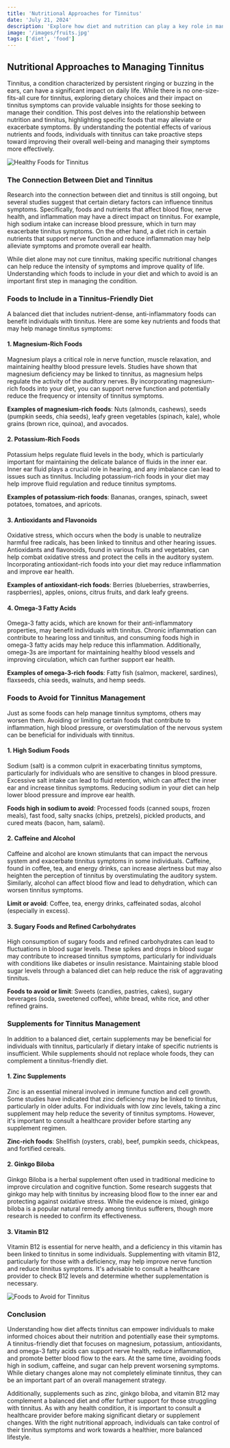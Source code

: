 ```yaml
---
title: 'Nutritional Approaches for Tinnitus'
date: 'July 21, 2024'
description: 'Explore how diet and nutrition can play a key role in managing tinnitus symptoms and promoting overall well-being.'
image: '/images/fruits.jpg'
tags: ['diet', 'food']
---
```


## Nutritional Approaches to Managing Tinnitus

Tinnitus, a condition characterized by persistent ringing or buzzing in the ears, can have a significant impact on daily life. While there is no one-size-fits-all cure for tinnitus, exploring dietary choices and their impact on tinnitus symptoms can provide valuable insights for those seeking to manage their condition. This post delves into the relationship between nutrition and tinnitus, highlighting specific foods that may alleviate or exacerbate symptoms. By understanding the potential effects of various nutrients and foods, individuals with tinnitus can take proactive steps toward improving their overall well-being and managing their symptoms more effectively.

<Image src="/images/healthy-diet.jpg" alt="Healthy Foods for Tinnitus" />

### The Connection Between Diet and Tinnitus

Research into the connection between diet and tinnitus is still ongoing, but several studies suggest that certain dietary factors can influence tinnitus symptoms. Specifically, foods and nutrients that affect blood flow, nerve health, and inflammation may have a direct impact on tinnitus. For example, high sodium intake can increase blood pressure, which in turn may exacerbate tinnitus symptoms. On the other hand, a diet rich in certain nutrients that support nerve function and reduce inflammation may help alleviate symptoms and promote overall ear health.

While diet alone may not cure tinnitus, making specific nutritional changes can help reduce the intensity of symptoms and improve quality of life. Understanding which foods to include in your diet and which to avoid is an important first step in managing the condition.

### Foods to Include in a Tinnitus-Friendly Diet

A balanced diet that includes nutrient-dense, anti-inflammatory foods can benefit individuals with tinnitus. Here are some key nutrients and foods that may help manage tinnitus symptoms:

#### 1. **Magnesium-Rich Foods**

Magnesium plays a critical role in nerve function, muscle relaxation, and maintaining healthy blood pressure levels. Studies have shown that magnesium deficiency may be linked to tinnitus, as magnesium helps regulate the activity of the auditory nerves. By incorporating magnesium-rich foods into your diet, you can support nerve function and potentially reduce the frequency or intensity of tinnitus symptoms.

**Examples of magnesium-rich foods**: Nuts (almonds, cashews), seeds (pumpkin seeds, chia seeds), leafy green vegetables (spinach, kale), whole grains (brown rice, quinoa), and avocados.

#### 2. **Potassium-Rich Foods**

Potassium helps regulate fluid levels in the body, which is particularly important for maintaining the delicate balance of fluids in the inner ear. Inner ear fluid plays a crucial role in hearing, and any imbalance can lead to issues such as tinnitus. Including potassium-rich foods in your diet may help improve fluid regulation and reduce tinnitus symptoms.

**Examples of potassium-rich foods**: Bananas, oranges, spinach, sweet potatoes, tomatoes, and apricots.

#### 3. **Antioxidants and Flavonoids**

Oxidative stress, which occurs when the body is unable to neutralize harmful free radicals, has been linked to tinnitus and other hearing issues. Antioxidants and flavonoids, found in various fruits and vegetables, can help combat oxidative stress and protect the cells in the auditory system. Incorporating antioxidant-rich foods into your diet may reduce inflammation and improve ear health.

**Examples of antioxidant-rich foods**: Berries (blueberries, strawberries, raspberries), apples, onions, citrus fruits, and dark leafy greens.

#### 4. **Omega-3 Fatty Acids**

Omega-3 fatty acids, which are known for their anti-inflammatory properties, may benefit individuals with tinnitus. Chronic inflammation can contribute to hearing loss and tinnitus, and consuming foods high in omega-3 fatty acids may help reduce this inflammation. Additionally, omega-3s are important for maintaining healthy blood vessels and improving circulation, which can further support ear health.

**Examples of omega-3-rich foods**: Fatty fish (salmon, mackerel, sardines), flaxseeds, chia seeds, walnuts, and hemp seeds.

<AdComponent />

### Foods to Avoid for Tinnitus Management

Just as some foods can help manage tinnitus symptoms, others may worsen them. Avoiding or limiting certain foods that contribute to inflammation, high blood pressure, or overstimulation of the nervous system can be beneficial for individuals with tinnitus.

#### 1. **High Sodium Foods**

Sodium (salt) is a common culprit in exacerbating tinnitus symptoms, particularly for individuals who are sensitive to changes in blood pressure. Excessive salt intake can lead to fluid retention, which can affect the inner ear and increase tinnitus symptoms. Reducing sodium in your diet can help lower blood pressure and improve ear health.

**Foods high in sodium to avoid**: Processed foods (canned soups, frozen meals), fast food, salty snacks (chips, pretzels), pickled products, and cured meats (bacon, ham, salami).

#### 2. **Caffeine and Alcohol**

Caffeine and alcohol are known stimulants that can impact the nervous system and exacerbate tinnitus symptoms in some individuals. Caffeine, found in coffee, tea, and energy drinks, can increase alertness but may also heighten the perception of tinnitus by overstimulating the auditory system. Similarly, alcohol can affect blood flow and lead to dehydration, which can worsen tinnitus symptoms.

**Limit or avoid**: Coffee, tea, energy drinks, caffeinated sodas, alcohol (especially in excess).

#### 3. **Sugary Foods and Refined Carbohydrates**

High consumption of sugary foods and refined carbohydrates can lead to fluctuations in blood sugar levels. These spikes and drops in blood sugar may contribute to increased tinnitus symptoms, particularly for individuals with conditions like diabetes or insulin resistance. Maintaining stable blood sugar levels through a balanced diet can help reduce the risk of aggravating tinnitus.

**Foods to avoid or limit**: Sweets (candies, pastries, cakes), sugary beverages (soda, sweetened coffee), white bread, white rice, and other refined grains.

<AdComponent />

### Supplements for Tinnitus Management

In addition to a balanced diet, certain supplements may be beneficial for individuals with tinnitus, particularly if dietary intake of specific nutrients is insufficient. While supplements should not replace whole foods, they can complement a tinnitus-friendly diet.

#### 1. **Zinc Supplements**

Zinc is an essential mineral involved in immune function and cell growth. Some studies have indicated that zinc deficiency may be linked to tinnitus, particularly in older adults. For individuals with low zinc levels, taking a zinc supplement may help reduce the severity of tinnitus symptoms. However, it's important to consult a healthcare provider before starting any supplement regimen.

**Zinc-rich foods**: Shellfish (oysters, crab), beef, pumpkin seeds, chickpeas, and fortified cereals.

#### 2. **Ginkgo Biloba**

Ginkgo Biloba is a herbal supplement often used in traditional medicine to improve circulation and cognitive function. Some research suggests that ginkgo may help with tinnitus by increasing blood flow to the inner ear and protecting against oxidative stress. While the evidence is mixed, ginkgo biloba is a popular natural remedy among tinnitus sufferers, though more research is needed to confirm its effectiveness.

#### 3. **Vitamin B12**

Vitamin B12 is essential for nerve health, and a deficiency in this vitamin has been linked to tinnitus in some individuals. Supplementing with vitamin B12, particularly for those with a deficiency, may help improve nerve function and reduce tinnitus symptoms. It's advisable to consult a healthcare provider to check B12 levels and determine whether supplementation is necessary.

<Image src="/images/fruits.jpg" alt="Foods to Avoid for Tinnitus" />

### Conclusion

Understanding how diet affects tinnitus can empower individuals to make informed choices about their nutrition and potentially ease their symptoms. A tinnitus-friendly diet that focuses on magnesium, potassium, antioxidants, and omega-3 fatty acids can support nerve health, reduce inflammation, and promote better blood flow to the ears. At the same time, avoiding foods high in sodium, caffeine, and sugar can help prevent worsening symptoms. While dietary changes alone may not completely eliminate tinnitus, they can be an important part of an overall management strategy.

<AdComponent />

Additionally, supplements such as zinc, ginkgo biloba, and vitamin B12 may complement a balanced diet and offer further support for those struggling with tinnitus. As with any health condition, it is important to consult a healthcare provider before making significant dietary or supplement changes. With the right nutritional approach, individuals can take control of their tinnitus symptoms and work towards a healthier, more balanced lifestyle.
